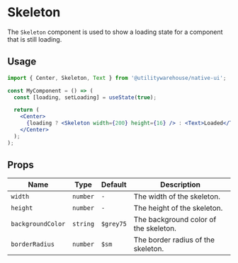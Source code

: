 
<Meta of={SkeletonStories} />

# Skeleton

The `Skeleton` component is used to show a loading state for a component that is still loading.

## Usage

<Primary />

<Controls />

```jsx
import { Center, Skeleton, Text } from '@utilitywarehouse/native-ui';

const MyComponent = () => (
  const [loading, setLoading] = useState(true);

  return (
    <Center>
      {loading ? <Skeleton width={200} height={16} /> : <Text>Loaded</Text>}
    </Center>
  );
);
```

## Props

| Name              | Type     | Default   | Description                           |
| ----------------- | -------- | --------- | ------------------------------------- |
| `width`           | `number` | `-`       | The width of the skeleton.            |
| `height`          | `number` | `-`       | The height of the skeleton.           |
| `backgroundColor` | `string` | `$grey75` | The background color of the skeleton. |
| `borderRadius`    | `number` | `$sm`     | The border radius of the skeleton.    |
